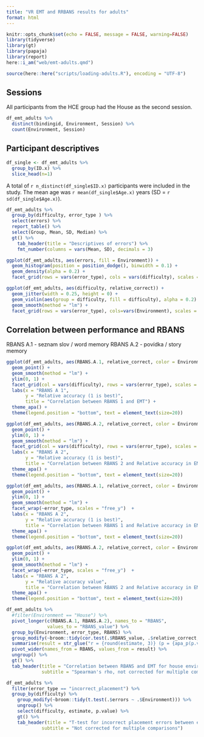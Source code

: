 ```yaml
---
title: "VR EMT and RRBANS results for adults"
format: html
---
```


```r
knitr::opts_chunk$set(echo = FALSE, message = FALSE, warning=FALSE)
library(tidyverse)
library(gt)
library(papaja)
library(report)
here::i_am("web/emt-adults.qmd")
```

```r
source(here::here("scripts/loading-adults.R"), encoding = "UTF-8")
```

## Sessions

All participants from the HCE group had the House as the second session. 

```r
df_emt_adults %>%
  distinct(bindingid, Environment, Session) %>%
  count(Environment, Session)
```

## Participant descriptives

```r
df_single <- df_emt_adults %>%
  group_by(ID.x) %>%
  slice_head(n=1)
```

A total of `r n_distinct(df_single$ID.x)` participants were included in the study. The mean age was `r mean(df_single$Age.x)` years (SD = `r sd(df_single$Age.x)`).

```r
df_emt_adults %>%
  group_by(difficulty, error_type ) %>%
  select(errors) %>%
  report_table() %>%
  select(Group, Mean, SD, Median) %>%
  gt() %>%
    tab_header(title = "Descriptives of errors") %>%
    fmt_number(columns = vars(Mean, SD), decimals = 3) 
```

```r
ggplot(df_emt_adults, aes(errors, fill = Environment)) +
  geom_histogram(position = position_dodge(), binwidth = 0.1) +
  geom_density(alpha = 0.2) +
  facet_grid(rows = vars(error_type), cols = vars(difficulty), scales = "free_x")
```

```r
ggplot(df_emt_adults, aes(difficulty, relative_correct)) +
  geom_jitter(width = 0.25, height = 0) +
  geom_violin(aes(group = difficulty, fill = difficulty), alpha = 0.2) +
  geom_smooth(method = "lm") +
  facet_grid(rows = vars(error_type), cols=vars(Environment), scales = "free_y")
```

## Correlation between performance and RBANS

:::{.callout-tip}
RBANS A.1 - seznam slov / word memory
RBANS A.2 - povídka / story memory
:::

```r
ggplot(df_emt_adults, aes(RBANS.A.1, relative_correct, color = Environment)) +
  geom_point() +
  geom_smooth(method = "lm") + 
  ylim(0, 1) +
  facet_grid(col = vars(difficulty), rows = vars(error_type), scales = "free_y")  +
  labs(x = "RBANS A 1", 
       y = "Relative accuracy (1 is best)",
       title = "Correlation between RBANS 1 and EMT") +
  theme_apa() +
  theme(legend.position = "bottom", text = element_text(size=20))
```

```r
ggplot(df_emt_adults, aes(RBANS.A.2, relative_correct, color = Environment)) +
  geom_point() +
  ylim(0, 1) +
  geom_smooth(method = "lm") +
  facet_grid(col = vars(difficulty), rows = vars(error_type), scales = "free_y")  +
  labs(x = "RBANS A 2",
       y = "Relative accuracy (1 is best)",
       title = "Correlation between RBANS 2 and Relative accuracy in EMT separated by difficulty") +
  theme_apa() +
  theme(legend.position = "bottom", text = element_text(size=20))
```

```r
ggplot(df_emt_adults, aes(RBANS.A.1, relative_correct, color = Environment)) +
  geom_point() +
  ylim(0, 1) +
  geom_smooth(method = "lm") +
  facet_wrap(~error_type, scales = "free_y")  +
  labs(x = "RBANS A 2",
       y = "Relative accuracy (1 is best)",
       title = "Correlation between RBANS 1 and Relative accuracy in EMT for all difficulties") +
  theme_apa() +
  theme(legend.position = "bottom", text = element_text(size=20))
```

```r
ggplot(df_emt_adults, aes(RBANS.A.2, relative_correct, color = Environment)) +
  geom_point() +
  ylim(0, 1) +
  geom_smooth(method = "lm") +
  facet_wrap(~error_type, scales = "free_y")  +
  labs(x = "RBANS A 2",
       y = "Relative accuracy value",
       title = "Correlation between RBANS 2 and Relative accuracy in EMT for all difficulties") +
  theme_apa() +
  theme(legend.position = "bottom", text = element_text(size=20))
```

```r
df_emt_adults %>%
  #filter(Environment == "House") %>%
  pivot_longer(c(RBANS.A.1, RBANS.A.2), names_to = "RBANS", 
               values_to = "RBANS_value") %>%
  group_by(Environment, error_type, RBANS) %>%
  group_modify(~broom::tidy(cor.test(.$RBANS_value, .$relative_correct, method = "spearman"))) %>%
  summarise(result = str_glue("r = {round(estimate, 3)} (p = {apa_p(p.value)})")) %>%
  pivot_wider(names_from = RBANS, values_from = result) %>%
  ungroup() %>%
  gt() %>%
  tab_header(title = "Correlation between RBANS and EMT for house environment for all difficulties",
             subtitle = "Spearman's rho, not corrected for multiple comparisons")
```


```r
df_emt_adults %>%
  filter(error_type == "incorrect_placement") %>%
  group_by(difficulty) %>%
    group_modify(~broom::tidy(t.test(.$errors ~ .$Environment))) %>%
    ungroup() %>%
    select(difficulty, estimate, p.value) %>%
    gt() %>%
    tab_header(title = "T-test for incorrect placement errors between environments",
             subtitle = "Not corrected for multiple comparisons")
```